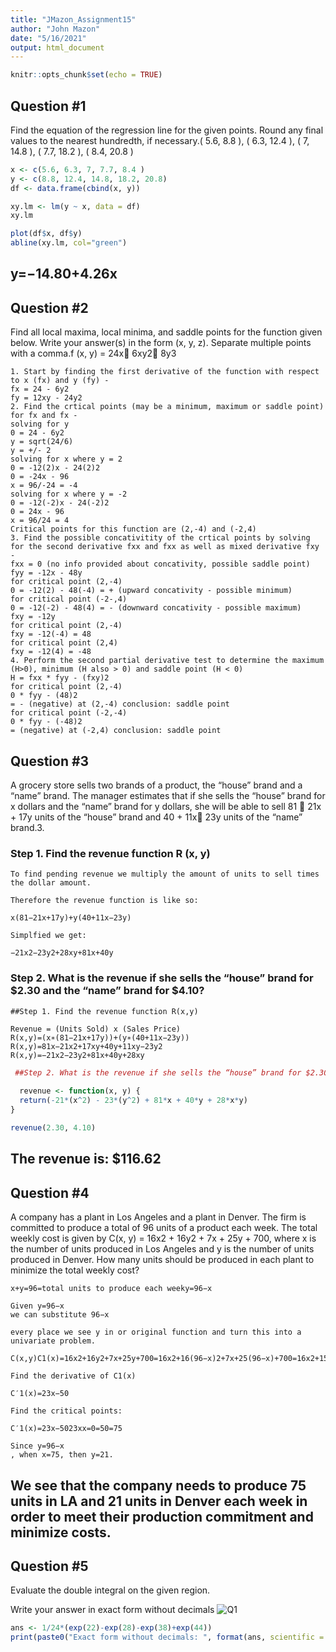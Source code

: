 ---
title: "JMazon_Assignment15"
author: "John Mazon"
date: "5/16/2021"
output: html_document
---

```{r setup, include=FALSE}
knitr::opts_chunk$set(echo = TRUE)
```

## Question #1
Find the equation of the regression line for the given points.  Round any final values to the nearest hundredth, if necessary.( 5.6, 8.8 ), ( 6.3, 12.4 ), ( 7, 14.8 ), ( 7.7, 18.2 ), ( 8.4, 20.8 )

```{r}
x <- c(5.6, 6.3, 7, 7.7, 8.4 )
y <- c(8.8, 12.4, 14.8, 18.2, 20.8)
df <- data.frame(cbind(x, y))

xy.lm <- lm(y ~ x, data = df)
xy.lm
```

```{r}
plot(df$x, df$y)
abline(xy.lm, col="green")
```

## y=−14.80+4.26x

## Question #2
Find all local maxima, local minima, and saddle points for the function given below.  Write your answer(s) in the form (x, y, z).  Separate multiple points with a comma.f (x, y) = 24x 6xy2 8y3
```
1. Start by finding the first derivative of the function with respect to x (fx) and y (fy) -
fx = 24 - 6y2
fy = 12xy - 24y2
2. Find the crtical points (may be a minimum, maximum or saddle point) for fx and fx -
solving for y
0 = 24 - 6y2
y = sqrt(24/6)
y = +/- 2
solving for x where y = 2
0 = -12(2)x - 24(2)2
0 = -24x - 96
x = 96/-24 = -4
solving for x where y = -2
0 = -12(-2)x - 24(-2)2
0 = 24x - 96
x = 96/24 = 4
Critical points for this function are (2,-4) and (-2,4)
3. Find the possible concativitity of the crtical points by solving for the second derivative fxx and fxx as well as mixed derivative fxy -
fxx = 0 (no info provided about concativity, possible saddle point)
fyy = -12x - 48y
for critical point (2,-4)
0 = -12(2) - 48(-4) = + (upward concativity - possible minimum)
for critical point (-2-,4)
0 = -12(-2) - 48(4) = - (downward concativity - possible maximum)
fxy = -12y
for critical point (2,-4)
fxy = -12(-4) = 48
for critical point (2,4)
fxy = -12(4) = -48
4. Perform the second partial derivative test to determine the maximum (H>0), minimum (H also > 0) and saddle point (H < 0)
H = fxx * fyy - (fxy)2
for critical point (2,-4)
0 * fyy - (48)2
= - (negative) at (2,-4) conclusion: saddle point
for critical point (-2,-4)
0 * fyy - (-48)2
= (negative) at (-2,4) conclusion: saddle point
```

## Question #3
A grocery store sells two brands of a product, the "house" brand and a "name" brand.  The manager estimates that if she sells the "house" brand for x dollars and the "name" brand for y dollars, she will be able to sell 81  21x + 17y units of the "house" brand and 40 + 11x 23y units of the "name" brand.3. 

### Step 1. Find the revenue function R (x, y)

```
To find pending revenue we multiply the amount of units to sell times the dollar amount.

Therefore the revenue function is like so:

x(81−21x+17y)+y(40+11x−23y)

Simplfied we get:

−21x2−23y2+28xy+81x+40y
```

### Step 2. What is the revenue if she sells the "house" brand for $2.30 and the "name" brand for $4.10?
```
##Step 1. Find the revenue function R(x,y)

Revenue = (Units Sold) x (Sales Price)
R(x,y)=(x∗(81−21x+17y))+(y∗(40+11x−23y))
R(x,y)=81x−21x2+17xy+40y+11xy−23y2
R(x,y)=−21x2−23y2+81x+40y+28xy

```


```{r}
 ##Step 2. What is the revenue if she sells the “house” brand for $2.30 and the “name” brand for $4.10?
  
  revenue <- function(x, y) {
  return(-21*(x^2) - 23*(y^2) + 81*x + 40*y + 28*x*y)
}

revenue(2.30, 4.10)

```

## The revenue is: $116.62

## Question #4
A company has a plant in Los Angeles and a plant in Denver.  The firm is committed to produce a total of 96 units of a product each week.  The total weekly cost is given by C(x, y) = 16x2 + 16y2 + 7x + 25y + 700,  where x is the number of units produced in Los Angeles and y is the number of units produced in Denver.  How many units should be produced in each plant to minimize the total weekly cost?

```
x+y=96=total units to produce each weeky=96−x

Given y=96−x
we can substitute 96−x

every place we see y in or original function and turn this into a univariate problem.

C(x,y)C1(x)=16x2+16y2+7x+25y+700=16x2+16(96−x)2+7x+25(96−x)+700=16x2+1536−32x+16x2+7x+2400−25x+700=13x2−50x+4636

Find the derivative of C1(x)

C′1(x)=23x−50

Find the critical points:

C′1(x)=23x−5023xx=0=50=75

Since y=96−x
, when x=75, then y=21.

```
## We see that the company needs to produce 75 units in LA and 21 units in Denver each week in order to meet their production commitment and minimize costs.



## Question #5
Evaluate the double integral on the given region.

Write your answer in exact form without decimals
![Q1](https://raw.githubusercontent.com/johnm1990/data605/main/discbrd15-1.PNG)

```{r}
ans <- 1/24*(exp(22)-exp(28)-exp(38)+exp(44))
print(paste0("Exact form without decimals: ", format(ans, scientific = F)))
```





